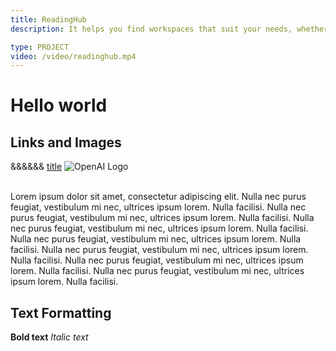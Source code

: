 ```yaml
---
title: ReadingHub
description: It helps you find workspaces that suit your needs, whether you're freelancing, running a business, or working remotely, making work more convenient and productive for Indonesians.

type: PROJECT
video: /video/readinghub.mp4
---
```


<h1 className="text-xl">Hello world</h1>

## Links and Images

&&&&&&
[title](https://www.example.com)
![OpenAI Logo](https://openai.com/favicon.ico)

<br />
Lorem ipsum dolor sit amet, consectetur adipiscing elit. Nulla nec purus feugiat,
vestibulum mi nec, ultrices ipsum lorem. Nulla facilisi. Nulla nec purus feugiat,
vestibulum mi nec, ultrices ipsum lorem. Nulla facilisi. Nulla nec purus feugiat,
vestibulum mi nec, ultrices ipsum lorem. Nulla facilisi. Nulla nec purus feugiat,
vestibulum mi nec, ultrices ipsum lorem. Nulla facilisi. Nulla nec purus feugiat,
vestibulum mi nec, ultrices ipsum lorem. Nulla facilisi. Nulla nec purus feugiat,
vestibulum mi nec, ultrices ipsum lorem. Nulla facilisi. Nulla nec purus feugiat,
vestibulum mi nec, ultrices ipsum lorem. Nulla facilisi.

## Text Formatting

**Bold text**
_Italic text_

<br />
